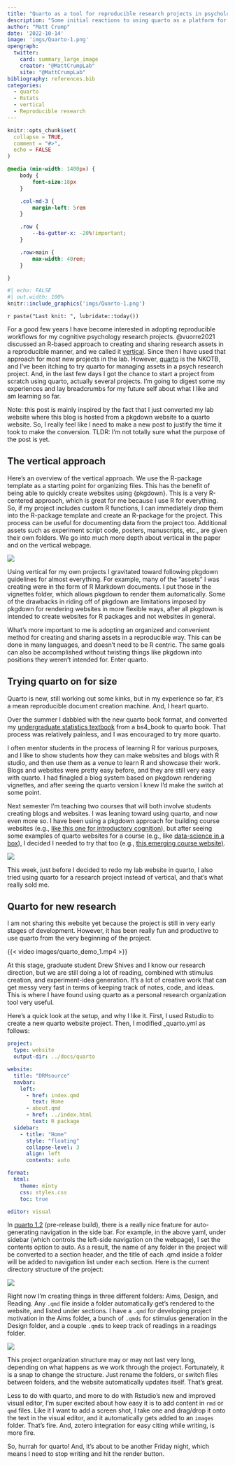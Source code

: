 ```yaml
---
title: "Quarto as a tool for reproducible research projects in psychology"
description: "Some initial reactions to using quarto as a platform for creating and communicating reproducible research projects in psychology."
author: "Matt Crump"
date: '2022-10-14'
image: 'imgs/Quarto-1.png'
opengraph:
  twitter:
    card: summary_large_image
    creator: "@MattCrumpLab"
    site: "@MattCrumpLab"
bibliography: references.bib
categories:
  - quarto
  - Rstats
  - vertical
  - Reproducible research
---
```


```r
knitr::opts_chunk$set(
  collapse = TRUE,
  comment = "#>",
  echo = FALSE
)
```

```css
@media (min-width: 1400px) {
    body {
        font-size:18px
    }

    .col-md-3 {
        margin-left: 5rem
    }

    .row {
        --bs-gutter-x: -20%!important;
    }

    .row>main {
        max-width: 40rem;
    }

}

```

```r
#| echo: FALSE
#| out.width: 100%
knitr::include_graphics('imgs/Quarto-1.png')
```

`r paste("Last knit: ", lubridate::today())`

For a good few years I have become interested in adopting reproducible workflows for my cognitive psychology research projects. @vuorre2021 discussed an R-based approach to creating and sharing research assets in a reproducible manner, and we called it [vertical](https://crumplab.com/vertical/). Since then I have used that approach for most new projects in the lab. However, [quarto](https://quarto.org) is the NKOTB, and I've been itching to try quarto for managing assets in a psych research project. And, in the last few days I got the chance to start a project from scratch using quarto, actually several projects. I'm going to digest some my experiences and lay breadcrumbs for my future self about what I like and am learning so far.

::: callout-note
Note: this post is mainly inspired by the fact that I just converted my lab website where this blog is hosted from a pkgdown website to a quarto website. So, I really feel like I need to make a new post to justify the time it took to make the conversion. TLDR: I'm not totally sure what the purpose of the post is yet.
:::

## The vertical approach

Here's an overview of the vertical approach. We use the R-package template as a starting point for organizing files. This has the benefit of being able to quickly create websites using {pkgdown}. This is a very R-centered approach, which is great for me because I use R for everything. So, if my project includes custom R functions, I can immediately drop them into the R-package template and create an R-package for the project. This process can be useful for documenting data from the project too. Additional assets such as experiment script code, posters, manuscripts, etc., are given their own folders. We go into much more depth about vertical in the paper and on the vertical webpage.

![](https://crumplab.com/vertical/reference/figures/vertical-project.png)

Using vertical for my own projects I gravitated toward following pkgdown guidelines for almost everything. For example, many of the "assets" I was creating were in the form of R Markdown documents. I put those in the vignettes folder, which allows pkgdown to render them automatically. Some of the drawbacks in riding off of pkgdown are limitations imposed by pkgdown for rendering websites in more flexible ways, after all pkgdown is intended to create websites for R packages and not websites in general.

What's more important to me is adopting an organized and convenient method for creating and sharing assets in a reproducible way. This can be done in many languages, and doesn't need to be R centric. The same goals can also be accomplished without twisting things like pkgdown into positions they weren't intended for. Enter quarto.

## Trying quarto on for size

Quarto is new, still working out some kinks, but in my experience so far, it's a mean reproducible document creation machine. And, I heart quarto.

Over the summer I dabbled with the new quarto book format, and converted my [undergraduate statistics textbook](https://crumplab.com/statistics) from a bs4_book to quarto book. That process was relatively painless, and I was encouraged to try more quarto.

I often mentor students in the process of learning R for various purposes, and I like to show students how they can make websites and blogs with R studio, and then use them as a venue to learn R and showcase their work. Blogs and websites were pretty easy before, and they are still very easy with quarto. I had finagled a blog system based on pkgdown rendering vignettes, and after seeing the quarto version I knew I'd make the switch at some point.

Next semester I'm teaching two courses that will both involve students creating blogs and websites. I was leaning toward using quarto, and now even more so. I have been using a pkgdown approach for building course websites (e.g., [like this one for introductory cognition](https://crumplab.com/cognition)), but after seeing some examples of quarto websites for a course (e.g., like [data-science in a box](https://datasciencebox.org)), I decided I needed to try that too (e.g., [this emerging course website)](https://crumplab.com/peopleofnyc/).

![](images/Screen%20Shot%202022-10-14%20at%202.40.43%20PM.png)

This week, just before I decided to redo my lab website in quarto, I also tried using quarto for a research project instead of vertical, and that's what really sold me.

## Quarto for new research

I am not sharing this website yet because the project is still in very early stages of development. However, it has been really fun and productive to use quarto from the very beginning of the project.

{{< video images/quarto_demo_1.mp4 >}}

At this stage, graduate student Drew Shives and I know our research direction, but we are still doing a lot of reading, combined with stimulus creation, and experiment-idea generation. It's a lot of creative work that can get messy very fast in terms of keeping track of notes, code, and ideas. This is where I have found using quarto as a personal research organization tool very useful.

Here's a quick look at the setup, and why I like it. First, I used Rstudio to create a new quarto website project. Then, I modified \_quarto.yml as follows:

``` yaml
project:
  type: website
  output-dir: ../docs/quarto

website:
  title: "DRMsource"
  navbar:
    left:
      - href: index.qmd
        text: Home
      - about.qmd
      - href: ../index.html
        text: R package
  sidebar:
    - title: "Home"
      style: "floating"
      collapse-level: 3
      align: left
      contents: auto

format:
  html:
    theme: minty
    css: styles.css
    toc: true

editor: visual
```

In [quarto 1.2](https://quarto.org/docs/download/prerelease.html) (pre-release build), there is a really nice feature for auto-generating navigation in the side bar. For example, in the above yaml, under sidebar (which controls the left-side navigation on the webpage), I set the contents option to auto. As a result, the name of any folder in the project will be converted to a section header, and the title of each .qmd inside a folder will be added to navigation list under each section. Here is the current directory structure of the project:

![](images/Screen%20Shot%202022-10-14%20at%203.10.24%20PM.png)

Right now I'm creating things in three different folders: Aims, Design, and Reading. Any `.qmd` file inside a folder automatically get's rendered to the website, and listed under sections. I have a `.qmd` for developing project motivation in the Aims folder, a bunch of `.qmds` for stimulus generation in the Design folder, and a couple `.qmd`s to keep track of readings in a readings folder.

![](images/Screen%20Shot%202022-10-14%20at%204.09.42%20PM.png)

This project organization structure may or may not last very long, depending on what happens as we work through the project. Fortunately, it is a snap to change the structure. Just rename the folders, or switch files between folders, and the website automatically updates itself. That's great.

Less to do with quarto, and more to do with Rstudio's new and improved visual editor, I'm super excited about how easy it is to add content in `rmd` or `qmd` files. Like it I want to add a screen shot, I take one and drag/drop it onto the text in the visual editor, and it automatically gets added to an `images` folder. That's fire. And, zotero integration for easy citing while writing, is more fire.

So, hurrah for quarto! And, it's about to be another Friday night, which means I need to stop writing and hit the render button.
